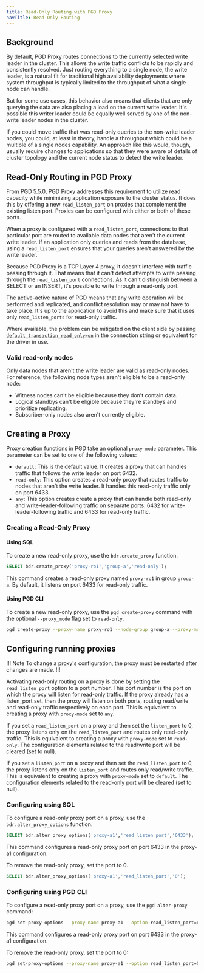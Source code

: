 ```yaml
---
title: Read-Only Routing with PGD Proxy
navTitle: Read-Only Routing
---
```


## Background

By default, PGD Proxy routes connections to the currently selected write leader in the cluster. This allows the write traffic conflicts to be rapidly and consistently resolved. Just routing everything to a single node, the write leader, is a natural fit for traditional high availability deployments where system throughput is typically limited to the throughput of what a single node can handle.

But for some use cases, this behavior also means that clients that are only querying the data are also placing a load on the current write leader. It's possible this writer leader could be equally well served by one of the non-write leader nodes in the cluster. 

If you could move traffic that was read-only queries to the non-write leader nodes, you could, at least in theory, handle a throughput which could be a multiple of a single nodes capability. 
An approach like this would, though, usually require changes to applications so that they were aware of details of cluster topology and the current node status to detect the write leader.

## Read-Only Routing in PGD Proxy

From PGD 5.5.0, PGD Proxy addresses this requirement to utilize read capacity while minimizing application exposure to the cluster status. It does this by offering a new `read_listen_port` on proxies that complement the existing listen port. Proxies can be configured with either or both of these ports.

When a proxy is configured with a `read_listen_port`, connections to that particular port are routed to available data nodes that aren't the current write leader. If an application only queries and reads from the database, using a `read_listen_port` ensures that your queries aren't answered by the write leader.

Because PGD Proxy is a TCP Layer 4 proxy, it doesn't interfere with traffic passing through it. That means that it can't detect attempts to write passing through the `read_listen_port` connections. As it can't distinguish between a SELECT or an INSERT, it's possible to write through a read-only port. 

The active-active nature of PGD means that any write operation will be performed and replicated, and conflict resolution may or may not have to take place. It's up to the application to avoid this and make sure that it uses only `read_listen_ports` for read-only traffic.

Where available, the problem can be mitigated on the client side by passing [`default_transaction_read_only=on`](https://www.postgresql.org/docs/current/runtime-config-client.html#GUC-DEFAULT-TRANSACTION-READ-ONLY) in the connection string or equivalent for the driver in use.

### Valid read-only nodes

Only data nodes that aren't the write leader are valid as read-only nodes. For reference, the following node types aren't eligible to be a read-only node:

* Witness nodes can't be eligible because they don't contain data. 
* Logical standbys can't be eligible because they're standbys and prioritize replicating. 
* Subscriber-only nodes also aren't currently eligible.

## Creating a Proxy

Proxy creation functions in PGD take an optional `proxy-mode` parameter. This parameter can be set to one of the following values:
* `default`: This is the default value. It creates a proxy that can handles traffic that follows the write leader on port 6432.
* `read-only`: This option creates a read-only proxy that routes traffic to nodes that aren't the write leader. It handles this read-only traffic only on port 6433.
* `any`: This option creates create a proxy that can handle both read-only and write-leader-following traffic on separate ports: 6432 for write-leader-following traffic and 6433 for read-only traffic.

### Creating a Read-Only Proxy

#### Using SQL

To create a new read-only proxy, use the `bdr.create_proxy` function.

```sql
SELECT bdr.create_proxy('proxy-ro1','group-a','read-only');
```

This command creates a read-only proxy named `proxy-ro1` in group `group-a`. By default, it listens on port 6433 for read-only traffic.

#### Using PGD CLI

To create a new read-only proxy, use the `pgd create-proxy` command with the optional `--proxy_mode` flag set to `read-only`.

```sh
pgd create-proxy --proxy-name proxy-ro1 --node-group group-a --proxy-mode read-only
```

## Configuring running proxies
 
!!! Note
To change a proxy's configuration, the proxy must be restarted after changes are made.
!!!

Activating read-only routing on a proxy is done by setting the `read_listen_port` option to a port number. This port number is the port on which the proxy will listen for read-only traffic.
If the proxy already has a listen_port set, then the proxy will listen on both ports, routing read/write and read-only traffic respectively on each port. 
This is equivalent to creating a proxy with `proxy-mode` set to `any`.

If you set a `read_listen_port` on a proxy and then set the `listen_port` to 0, the proxy listens only on the `read_listen_port` and routes only read-only traffic. 
This is equivalent to creating a proxy with `proxy-mode` set to `read-only`. 
The configuration elements related to the read/write port will be cleared (set to null).

If you set a `listen_port` on a proxy and then set the `read_listen_port` to 0, the proxy listens only on the `listen_port` and routes only read/write traffic. 
This is equivalent to creating a proxy with `proxy-mode` set to `default`. 
The configuration elements related to the read-only port will be cleared (set to null).


### Configuring using SQL

To configure a read-only proxy port on a proxy, use the `bdr.alter_proxy_options` function.

```sql
SELECT bdr.alter_proxy_options('proxy-a1','read_listen_port','6433');
```

This command configures a read-only proxy port on port 6433 in the proxy-a1 configuration.

To remove the read-only proxy, set the port to 0.

```sql
SELECT bdr.alter_proxy_options('proxy-a1','read_listen_port','0');
```

### Configuring using PGD CLI

To configure a read-only proxy port on a proxy, use the `pgd alter-proxy` command:

```sh
pgd set-proxy-options --proxy-name proxy-a1 --option read_listen_port=6433
```

This command configures a read-only proxy port on port 6433 in the proxy-a1 configuration.

To remove the read-only proxy, set the port to 0:

```sh
pgd set-proxy-options --proxy-name proxy-a1 --option read_listen_port=0
```
